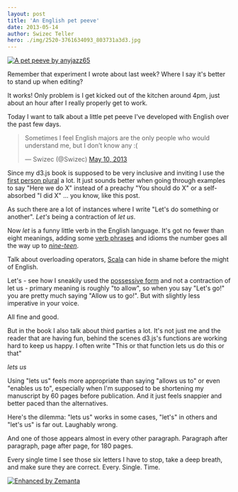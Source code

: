 ```yaml
---
layout: post
title: 'An English pet peeve'
date: 2013-05-14
author: Swizec Teller
hero: ./img/2520-3761634093_803731a3d3.jpg
---
```

[![A pet peeve by anyjazz65](./img/2520-3761634093_803731a3d3.jpg "A pet peeve by anyjazz65")](http://www.flickr.com/photos/49024304@N00/3761634093/sizes/m/in/photostream/)



Remember that experiment I wrote about last week? Where I say it's better to stand up when editing?



It works! Only problem is I get kicked out of the kitchen around 4pm, just about an hour after I really properly get to work.



Today I want to talk about a little pet peeve I've developed with English over the past few days.

> Sometimes I feel English majors are the only people who would understand me, but I don’t know any :(
>
>
>
> — Swizec (@Swizec) [May 10, 2013](https://twitter.com/Swizec/status/332973149178187776)

Since my d3.js book is supposed to be very inclusive and inviting I use the [first person plural](http://en.wikipedia.org/wiki/Grammatical_person "Grammatical person") a lot. It just sounds better when going through examples to say "Here we do X" instead of a preachy "You should do X" or a self-absorbed "I did X" ... you know, like this post.



As such there are a lot of instances where I write "Let's do something or another". _Let's_ being a contraction of _let us_.



Now _let_ is a funny little verb in the English language. It's got no fewer than eight meanings, adding some [verb phrases](http://en.wikipedia.org/wiki/Verb_phrase "Verb phrase") and idioms the number goes all the way up to [_nine-teen_](http://dictionary.reference.com/browse/let?r=75&src=ref&ch=dic).



Talk about overloading operators, [Scala](http://www.scala-lang.org/ "Scala (programming language)") can hide in shame before the might of English.



Let's - see how I sneakily used the [possessive form](http://en.wikipedia.org/wiki/Possessive "Possessive") and not a contraction of let us - primary meaning is roughly "to allow", so when you say "Let's go!" you are pretty much saying "Allow us to go!". But with slightly less imperative in your voice.



All fine and good.



But in the book I also talk about third parties a lot. It's not just me and the reader that are having fun, behind the scenes d3.js's functions are working hard to keep us happy. I often write "This or that function lets us do this or that"



_lets us_



Using "lets us" feels more appropriate than saying "allows us to" or even "enables us to", especially when I'm supposed to be shortening my manuscript by 60 pages before publication. And it just feels snappier and better paced than the alternatives.



Here's the dilemma: "lets us" works in some cases, "let's" in others and "let's us" is far out. Laughably wrong.



And one of those appears almost in every other paragraph. Paragraph after paragraph, page after page, for 180 pages.



Every single time I see those six letters I have to stop, take a deep breath, and make sure they are correct. Every. Single. Time.

[![Enhanced by Zemanta](http://img.zemanta.com/zemified_e.png?x-id=864e6d38-e99f-4db9-99ac-c63f63b65ab8)](http://www.zemanta.com/?px "Enhanced by Zemanta")